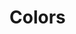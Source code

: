 
<Meta title="Design System/Colors" />

# Colors

<ColorPalette>
    <ColorItem
        title="Primary"
        subtitle="Normal"
        colors={[colors.primary.normal]}
    />
    <ColorItem title="Primary" subtitle="Dark" colors={[colors.primary.dark]} />
    <ColorItem
        title="Primary"
        subtitle="Light"
        colors={[colors.primary.light]}
    />
    <ColorItem
        title="Secondary"
        subtitle="Normal"
        colors={[colors.secondary.normal]}
    />
    <ColorItem title="Secondary" subtitle="Dark" colors={[colors.secondary.dark]} />
    <ColorItem
        title="Secondary"
        subtitle="Light"
        colors={[colors.secondary.light]}
    />
    <ColorItem
        title="Tertiary"
        subtitle="Normal"
        colors={[colors.tertiary.normal]}
    />
    <ColorItem title="Tertiary" subtitle="Dark" colors={[colors.tertiary.dark]} />
    <ColorItem
        title="Tertiary"
        subtitle="Light"
        colors={[colors.tertiary.light]}
    />

</ColorPalette>
